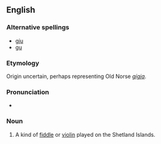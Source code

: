 ==English==
===Alternative spellings===
*[[gju]]
*[[gu]]

===Etymology===
Origin uncertain, perhaps representing Old Norse ''[[gígja]]''.

===Pronunciation===
*{{IPA|/gjuː/}}

===Noun===
{{en-noun}}

# {{context|Shetland}} A kind of [[fiddle]] or [[violin]] played on the Shetland Islands.